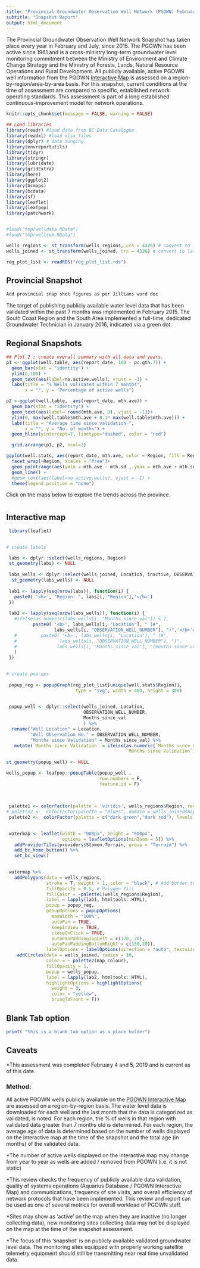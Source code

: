 ```yaml
---
title: "Provincial Groundwater Observation Well Network (PGOWN) February 2020"
subtitle: "Snapshot Report" 
output: html_document
---
```

<!--
Copyright 2019 Province of British Columbia

Licensed under the Apache License, Version 2.0 (the "License");
you may not use this file except in compliance with the License.
You may obtain a copy of the License at

http://www.apache.org/licenses/LICENSE-2.0

Unless required by applicable law or agreed to in writing, software distributed under the License is distributed on an "AS IS" BASIS,
WITHOUT WARRANTIES OR CONDITIONS OF ANY KIND, either express or implied.
See the License for the specific language governing permissions and limitations under the License.
-->

The Provincial Groundwater Observation Well Network Snapshot has taken place every year in February and July, since 2015. The PGOWN has been active since 1961 and is a cross-ministry long-term groundwater level monitoring commitment between the Ministry of Environment and Climate Change Strategy and the Ministry of Forests, Lands, Natural Resource Operations and Rural Development. All publicly available, active PGOWN well information from the PGOWN [Interactive Map](https://governmentofbc.maps.arcgis.com/apps/webappviewer/index.html?id=b53cb0bf3f6848e79d66ffd09b74f00d) is assessed on a region-by-region/area-by-area basis. For this snapshot, current conditions at the time of assessment are compared to specific, established network operating standards. This assessment is part of a long established continuous-improvement model for network operations.

```r
knitr::opts_chunk$set(message = FALSE, warning = FALSE)

```


```r

## Load libraries
library(readr) #load data from BC Data Catalogue
library(readxl) #load xlsx files
library(dplyr) # data munging
library(envreportutils)
library(tidyr)
library(stringr)
library(lubridate)
library(gridExtra)
library(here) 
library(ggplot2)
library(bcmaps)
library(bcdata)
library(sf)
library(leaflet)
library(leafpop)
library(patchwork)


#load("tmp/welldata.RData")
#load("tmp/wellsum.RData")

wells_regions <- st_transform(wells_regions, crs = 4326) # convert to lat/long
wells_joined <- st_transform(wells_joined, crs = 4326) # convert to lat/long

reg_plot_list <- readRDS("reg_plot_list.rds")

```

## Provincial Snapshot 

```r
Add provincial snap shot figures as per Jillians word doc
```


The target of publishing publicly available water level data that has been validated within the past 7 months was implemented in February 2015. The South Coast Region and the South Area implemented a full-time, dedicated Groundwater Technician in January 2016, indicated via a green dot.


## Regional Snapshots



```r

## Plot 2 : create overall summary with all data and years.
p1 <- ggplot(well.table, aes(report_date, 100 - pc.gth.7)) +
  geom_bar(stat = "identity") +
  ylim(0,100) +
  geom_text(aes(label=no.active.wells), vjust = -1) +
  labs(title = "% Wells validated within 7 months",
       x = "", y = "Percentage of active wells")

p2 <-ggplot(well.table,  aes(report_date, mth.ave)) +
  geom_bar(stat = "identity") +
  geom_text(aes(label= round(mth.ave, 0), vjust = -1))+
  ylim(0, max(well.table$mth.ave + 0.1* max(well.table$mth.ave))) +
  labs(title = "Average time since validation ",
       x = "", y = "No. of months") +
  geom_hline(yintercept=7, linetype="dashed", color = "red")

  grid.arrange(p1, p2, ncol=2)

```

```r

ggplot(well.stats, aes(report_date, mth.ave, color = Region, fill = Region, shape = Region)) +
  facet_wrap(~Region, scales = "free")+
  geom_pointrange(aes(ymin = mth.ave - mth.sd , ymax = mth.ave + mth.sd )) +
  geom_line() +
  #geom_text(aes(label=no.active.wells), vjust = -1) +
  theme(legend.position = "none")


```








Click on the maps below to explore the trends across the province.

# {.tabset .tabset-fade}

##  Interactive map 

```r

 library(leaflet)
 

# create labels 

 labs <- dplyr::select(wells_regions, Region)
 st_geometry(labs) <- NULL
 
 labs_wells <- dplyr::select(wells_joined, Location, inactive, OBSERVATION_WELL_NUMBER, Months_since_val )
  st_geometry(labs_wells) <- NULL
 
 lab1 <- lapply(seq(nrow(labs)), function(i) {
   paste0( '<b>', "Region: ", labs[i, "Region"],'</b>') 
 })
 
 lab2 <- lapply(seq(nrow(labs_wells)), function(i) {
   #ifelse(as.numeric(labs_wells[i, "Months_since_val"]) < 7, 
          paste0( '<b>', labs_wells[i, "Location"], " (#",
                  labs_wells[i, "OBSERVATION_WELL_NUMBER"], ")",'</b>'#, 
   #         paste0( '<b>', labs_wells[i, "Location"], " (#",
   #                labs_wells[i, "OBSERVATION_WELL_NUMBER"], ")", 
   #               labs_wells[i, "Months_since_val"], "(months since validation)", '</b>')
   )
 }) 
 

# create pop-ups
  
 popup_reg <- popupGraph(reg_plot_list[unique(well.stats$Region)], 
                          type = "svg", width = 400, height = 300)
  

 popup_well <- dplyr::select(wells_joined, Location, 
                             OBSERVATION_WELL_NUMBER,
                             Months_since_val
                             ) %>% 
  rename("Well Location" = Location,
         "Well Observation No." = OBSERVATION_WELL_NUMBER,
         "Months since Validation" = Months_since_val) %>%
   mutate(`Months since Validation` = ifelse(as.numeric(`Months since Validation`) < 7, "<7",
                                             `Months since Validation`))
  
st_geometry(popup_well) <- NULL 

wells_popup <- leafpop::popupTable(popup_well ,
                                   row.numbers = F, 
                                   feature.id = F)
  
  
  
 palette1 <- colorFactor(palette = 'viridis', wells_regions$Region, reverse = TRUE)
# palette2 <-  colorFactor(palette = "Blues", domain = wells_joined$map_colour)
 palette2 <-  colorFactor(palette = c("dark green","dark red"), levels = c("green", "red"))

 
 watermap <- leaflet(width = "900px", height = "600px", 
                     options = leafletOptions(minZoom = 5)) %>%  
   addProviderTiles(providers$Stamen.Terrain, group = "Terrain") %>%
   add_bc_home_button() %>%
   set_bc_view()
 

 watermap %>% 
   addPolygons(data = wells_regions, 
               stroke = T, weight = 1, color = "black", # Add border to polygons
               fillOpacity = 0.5, # Polygon fill
               fillColor = ~palette1(wells_regions$Region),
               label = lapply(lab1, htmltools::HTML),
               popup = popup_reg,
               popupOptions = popupOptions(
                 maxWidth = "100%", 
                 autoPan = TRUE,
                 keepInView = TRUE,
                 closeOnClick = TRUE,
                 autoPanPaddingTopLeft = c(120, 20),
                 autoPanPaddingBottomRight = c(150,20)),
               labelOptions = labelOptions(direction = "auto", textsize = "12px")) %>%
    addCircles(data = wells_joined, radius = 10, 
               color = ~ palette2(map_colour),
               fillOpacity = 1,
               popup = wells_popup,
               label = lapply(lab2, htmltools::HTML),
               highlightOptions = highlightOptions( 
                 weight = 3,
                 color = "yellow",
                 bringToFront = T)) 

```

## Blank Tab option 

```r

print( "this is a blank tab option as a place holder")

```


## Caveats 

*This assessment was completed February 4 and 5, 2019 and is current as of this date.

### Method: 
All active PGOWN wells publicly available on the [PGOWN Interactive Map](https://governmentofbc.maps.arcgis.com/apps/webappviewer/index.html?id=b53cb0bf3f6848e79d66ffd09b74f00d) are assessed on a region-by-region basis. The water level data is downloaded for each well and the last month that the data is categorized as validated, is noted. For each region, the % of wells in that region with validated data greater than 7 months old is determined. For each region, the average age of data is determined based on the number of wells displayed on the interactive map at the time of the snapshot and the total age (in months) of the validated data.

*The number of active wells displayed on the interactive map may change from year to year as wells are added / removed from PGOWN (i.e. it is not static)

*This review checks the frequency of publicly available data validation, quality of systems operations (Aquarius Database / PGOWN Interactive Map) and communications, frequency of site visits, and overall efficiency of network protocols that have been implemented. This review and report can be used as one of several metrics for overall workload of PGOWN staff.

*Sites may show as ‘active’ on the map when they are inactive (no longer collecting data), new monitoring sites collecting data may not be displayed on the map at the time of the snapshot assessment.

*The focus of this ‘snapshot’ is on publicly available validated groundwater level data. The monitoring sites equipped with properly working satellite telemetry equipment should still be transmitting near real time unvalidated data.


